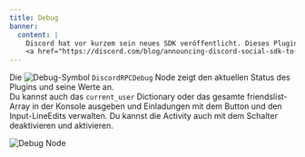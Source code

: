 ```yaml
---
title: Debug
banner:
  content: |
    Discord hat vor kurzem sein neues SDK veröffentlicht. Dieses Plugin wird so bald wie möglich komplett überarbeitet und mit neuen Docs versehen.
    <a href="https://discord.com/blog/announcing-discord-social-sdk-to-power-game-comms" target="_blank">Discord's anouncement</a>
---
```

Die ![Debug-Symbol](/images/debug.svg#icon) `DiscordRPCDebug` Node zeigt den aktuellen Status des Plugins und seine Werte an.<br/>
Du kannst auch das `current_user` Dictionary oder das gesamte friendslist-Array in der Konsole ausgeben und Einladungen mit dem Button und den Input-LineEdits verwalten. Du kannst die Activity auch mit dem Schalter deaktivieren und aktivieren.

![Debug Node](/images/debug-node.png)
